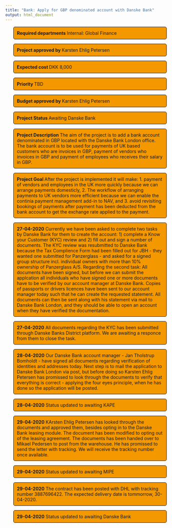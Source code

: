 ```yaml
---
title: "Bank: Apply for GBP denominated account with Danske Bank"
output: html_document
---
```

<head>
<script language = "javascript">
<!--hide
var password;
var pass1="12345";
password=prompt('Enter Password To View Page',' ');
if (password==pass1)
alert ('Correct password, click OK to enter.';
else
{window.location="http://www.chrielben.github.io";
}
//-->
</script>
</head>
<style>
p.comment {
background-color: #f49800;
padding: 10px;
border: 1px solid black;
margin-left: 25px;
border-radius: 5px;
font-style: ;
}

p.status {
background-color: #f49800;
padding: 10px;
border: 1px solid black;
margin-left: 25px;
border-radius: 5px;
font-style: ;
}
</style>

<p class="comment">
<b> Required departments </b> Internal: Global Finance
</p>

<p class="comment">
<b> Project approved by </b> Karsten Ehlig Petersen
</p>

<p class="comment">
<b> Expected cost </b> DKK 8,000
</p>

<p class="comment">
<b> Priority </b> TBD
</p>

<p class="comment">
<b> Budget approved by </b> Karsten Ehlig Petersen
</p>

<p class="comment">
<b> Project Status </b> Awaiting Danske Bank
</p>

<p class="comment">
<b> Project Description </b>
The aim of the project is to add a bank account denominated in GBP located with the Danske Bank London office. The bank account is to be used for payments of UK based customers who are invoices in GBP, payment of vendors who invoices in GBP and payment of employees who receives their salary in GBP.
</p>

<p class="comment">
<b> Project Goal </b>
After the project is implemented it will make: 1. payment of vendors and employees in the UK more quickly because we can arrange payments domesticly, 2. The workflow of arranging payments to UK vendors more efficient because we can enable the continia payment management add-in to NAV, and 3. avoid revisiting bookings of payments after payment has been deducted from the bank account to get the exchange rate applied to the payment.
</p>

<p class="status">
<b>27-04-2020</b>
Currently we have been asked to complete two tasks by Danske Bank for them to create the account: 1) complete a Know your Customer (KYC) review and 2) fill out and sign a number of documents. The KYC review was resubmitted to Danske Bank because the Tax Complience Form had been filled out for JBH - they wanted one submitted for Panzerglass - and asked for a signed group structure incl. individual owners with more than 10% ownership of Panzerglass A/S. Regarding the second task: All documents have been signed, but before we can submit the applcation all individuals who have signed one or more documents have to be verified by our account manager at Danske Bank. Copies of passports or drivers licences have been sent to our account manager today such that he can create the requested statement. All documents can then be sent along with his statement via mail to Danske Bank London, and they should be able to open an account when they have verified the documentation.
</p>

<p class="status">
<b>27-04-2020</b>
All documents regarding the KYC has been submitted through Danske Banks District platform. We are awaiting a responce from them to close the task.
</p>

<p class="status">
<b>28-04-2020</b>
Our Danske Bank account manager - Jan Tholstrup Bomholdt - have signed all documents regarding verification of identities and addresses today. Next step is to mail the application to Danske Bank London via post, but before doing so Karsten Ehlig Petersen has promissed to look through the documents to verify that everything is correct - applying the four eyes principle, when he has done so the application will be posted.
</p>

<p class="status">
<b>28-04-2020</b>
Status updated to awaiting KAPE
</p>

<p class="status">
<b>29-04-2020</b>
KArsten Ehlig Petersen has looked through the documents and approved them, besides opting in to the Danske Bank leasing module. The document has been modified to opting out of the leasing agreement. The documents has been handed over to Mikael Pedersen to post from the warehouse. He has promissed to send the letter with tracking. We will receive the tracking number once available.
</p>

<p class="status">
<b>29-04-2020</b>
Status updated to awaiting MIPE
</p>

<p class="status">
<b>29-04-2020</b>
The contract has been posted with DHL with tracking number 3887696422. The expected delivery date is tommorrow, 30-04-2020.
</p>

<p class="status">
<b>29-04-2020</b>
Status updated to awaiting Danske Bank
</p>